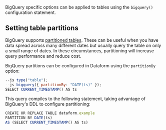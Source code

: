 

BigQuery specific options can be applied to tables using the `bigquery()` configuration statement.

## Setting table partitions

BigQuery supports <a target="_blank" href="https://cloud.google.com/bigquery/docs/partitioned-tables">partitioned tables</a>.
These can be useful when you have data spread across many different dates but usually query the table on only a small range of dates.
In these circumstances, partitioning will increase query performance and reduce cost.

BigQuery partitions can be configured in Dataform using the `partitionBy` option:

```js
--js type("table");
--js bigquery({ partitionBy: "DATE(ts)" });
SELECT CURRENT_TIMESTAMP() AS ts
```

This query compiles to the following statement, taking advantage of BigQuery's DDL to configure partitioning:

```js
CREATE OR REPLACE TABLE dataform.example
PARTITION BY DATE(ts)
AS (SELECT CURRENT_TIMESTAMP() AS ts)
```
